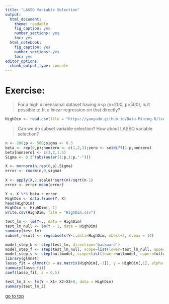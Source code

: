 ```yaml
---
title: "LASSO Variable Selection"
output: 
  html_document: 
    theme: readable
    fig_caption: yes
    number_sections: yes
    toc: yes
  html_notebook: 
    fig_caption: yes
    number_sections: yes
    toc: yes
editor_options: 
  chunk_output_type: console
---
```

# **Exercise:** 

> For a high dimensional dataset having n<p (n=200, p=500), is it possible to fit a linear regression on that directly?

```r
HighDim <- read.csv(file = "https://yanyudm.github.io/Data-Mining-R/lecture/data/HighDim.csv")
```
> Can we do subset variable selection? 
> How about LASSO variable selection?

```r
n <- 200;p <- 500;sigma <- 0.5
beta <- rep(0,p);nonzero <- c(1,2,3);zero <- setdiff(1:p,nonzero)
beta[nonzero] <- c(3,2,1.5)
Sigma <- 0.3^(abs(outer(1:p,1:p,"-")))

X <- mvrnorm(n,rep(0,p),Sigma)
error <- rnorm(n,0,sigma)
    
X <- apply(X,2,scale)*sqrt(n)/sqrt(n-1)
error <- error-mean(error)

Y <- X %*% beta + error
HighDim <- data.frame(Y, X)
head(HighDim)
HighDim <- HighDim[,-1]
write.csv(HighDim, file = "HighDim.csv")

test_lm <- lm(Y~., data = HighDim)
test_lm_null <- lm(Y ~ 1, data = HighDim)
summary(test_lm)
subset_result <- regsubsets(Y~.,data=HighDim, nbest=2, nvmax = 14)

model_step_b <- step(test_lm, direction='backward')
model_step_f <- step(test_lm_null, scope=list(lower=test_lm_null, upper=test_lm), direction='forward')
model_step_s <- step(nullmodel, scope=list(lower=nullmodel, upper=fullmodel), direction='both')
library(glmnet)
lasso_fit = glmnet(x = as.matrix(HighDim[,-1]), y = HighDim[,1], alpha = 1, intercept = FALSE)
summary(lasso_fit)
coef(lasso_fit, s = 0.5)

test_lm_3 <- lm(Y ~ X1+ X2+X3+0, data = HighDim)
summary(test_lm_3)
```

[go to top](#header)




